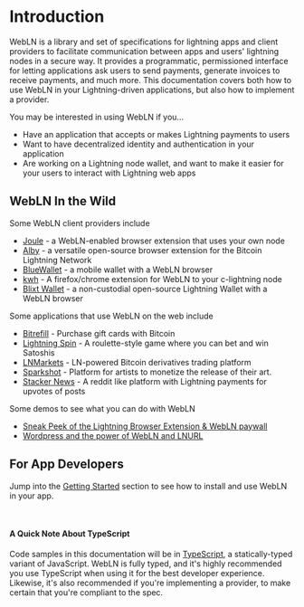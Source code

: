 # Introduction

WebLN is a library and set of specifications for lightning apps and client providers to facilitate communication between apps and users' lightning nodes in a secure way. It provides a programmatic, permissioned interface for letting applications ask users to send payments, generate invoices to receive payments, and much more. This documentation covers both how to use WebLN in your Lightning-driven applications, but also how to implement a provider.

You may be interested in using WebLN if you...

- Have an application that accepts or makes Lightning payments to users
- Want to have decentralized identity and authentication in your application
- Are working on a Lightning node wallet, and want to make it easier for your users to interact with Lightning web apps

## WebLN In the Wild

Some WebLN client providers include

- [Joule](https://lightningjoule.com) - a WebLN-enabled browser extension that uses your own node
- [Alby](https://github.com/getAlby/lightning-browser-extension) - a versatile open-source browser extension for the Bitcoin Lightning Network
- [BlueWallet](https://bluewallet.io/) - a mobile wallet with a WebLN browser
- [kwh](https://github.com/fiatjaf/kwh/) - A firefox/chrome extension for WebLN to your c-lightning node
- [Blixt Wallet](https://blixtwallet.github.io/) - a non-custodial open-source Lightning Wallet with a WebLN browser

Some applications that use WebLN on the web include

- [Bitrefill](https://www.bitrefill.com/) - Purchase gift cards with Bitcoin
- [Lightning Spin](https://lightningspin.com) - A roulette-style game where you can bet and win Satoshis
- [LNMarkets](https://lnmarkets.com/) - LN-powered Bitcoin derivatives trading platform
- [Sparkshot](https://sparkshot.io/) - Platform for artists to monetize the release of their art.
- [Stacker News](https://stacker.news/) - A reddit like platform with Lightning payments for upvotes of posts

Some demos to see what you can do with WebLN

- [Sneak Peek of the Lightning Browser Extension & WebLN paywall](https://www.youtube.com/watch?v=3gGskYltqi4)
- [Wordpress and the power of WebLN and LNURL](https://www.youtube.com/watch?v=8uSIurAn1WY)

## For App Developers

Jump into the [Getting Started](/getting-started) section to see how to install and use WebLN in your app.

<br />

#### A Quick Note About TypeScript

Code samples in this documentation will be in [TypeScript](https://www.typescriptlang.org/),
a statically-typed variant of JavaScript. WebLN is fully typed, and it's
highly recommended you use TypeScript when using it for the best developer
experience. Likewise, it's also recommended if you're implementing a provider,
to make certain that you're compliant to the spec.
